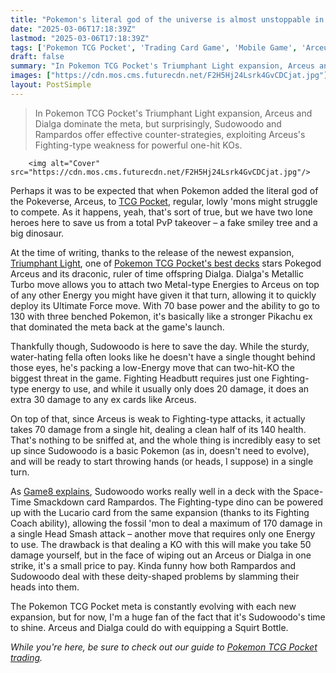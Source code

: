 ```yaml
---
title: "Pokemon's literal god of the universe is almost unstoppable in TCG Pocket – the only thing that can save us is a smiley tree and a concussed dinosaur"
date: "2025-03-06T17:18:39Z"
lastmod: "2025-03-06T17:18:39Z"
tags: ['Pokemon TCG Pocket', 'Trading Card Game', 'Mobile Game', 'Arceus', 'Dialga', 'Sudowoodo', 'Rampardos', 'Meta']
draft: false
summary: "In Pokemon TCG Pocket's Triumphant Light expansion, Arceus and Dialga dominate the meta, but surprisingly, Sudowoodo and Rampardos offer effective counter-strategies, exploiting Arceus's Fighting-type weakness for powerful one-hit KOs."
images: ["https://cdn.mos.cms.futurecdn.net/F2H5Hj24Lsrk4GvCDCjat.jpg"]
layout: PostSimple
---
```

> In Pokemon TCG Pocket's Triumphant Light expansion, Arceus and Dialga dominate the meta, but surprisingly, Sudowoodo and Rampardos offer effective counter-strategies, exploiting Arceus's Fighting-type weakness for powerful one-hit KOs.


        <img alt="Cover" src="https://cdn.mos.cms.futurecdn.net/F2H5Hj24Lsrk4GvCDCjat.jpg"/>
        
Perhaps it was to be expected that when Pokemon added the literal god of the Pokeverse, Arceus, to [<u>TCG Pocket</u>](https://www.gamesradar.com/pokemon-trading-card-game-pocket/), regular, lowly 'mons might struggle to compete. As it happens, yeah, that's sort of true, but we have two lone heroes here to save us from a total PvP takeover – a fake smiley tree and a big dinosaur.

At the time of writing, thanks to the release of the newest expansion, [<u>Triumphant Light</u>](https://www.gamesradar.com/games/pokemon/pokemon-tcg-pocket-triumphant-light/), one of [<u>Pokemon TCG Pocket's best decks</u>](https://www.gamesradar.com/games/pokemon/pokemon-tcg-pocket-best-decks-meta/) stars Pokegod Arceus and its draconic, ruler of time offspring Dialga. Dialga's Metallic Turbo move allows you to attach two Metal-type Energies to Arceus on top of any other Energy you might have given it that turn, allowing it to quickly deploy its Ultimate Force move. With 70 base power and the ability to go to 130 with three benched Pokemon, it's basically like a stronger Pikachu ex that dominated the meta back at the game's launch.

Thankfully though, Sudowoodo is here to save the day. While the sturdy, water-hating fella often looks like he doesn't have a single thought behind those eyes, he's packing a low-Energy move that can two-hit-KO the biggest threat in the game. Fighting Headbutt requires just one Fighting-type energy to use, and while it usually only does 20 damage, it does an extra 30 damage to any ex cards like Arceus.

On top of that, since Arceus is weak to Fighting-type attacks, it actually takes 70 damage from a single hit, dealing a clean half of its 140 health. That's nothing to be sniffed at, and the whole thing is incredibly easy to set up since Sudowoodo is a basic Pokemon (as in, doesn't need to evolve), and will be ready to start throwing hands (or heads, I suppose) in a single turn.

As [<u>Game8 explains</u>](https://game8.co/games/Pokemon-TCG-Pocket/archives/497257), Sudowoodo works really well in a deck with the Space-Time Smackdown card Rampardos. The Fighting-type dino can be powered up with the Lucario card from the same expansion (thanks to its Fighting Coach ability), allowing the fossil 'mon to deal a maximum of 170 damage in a single Head Smash attack – another move that requires only one Energy to use. The drawback is that dealing a KO with this will make you take 50 damage yourself, but in the face of wiping out an Arceus or Dialga in one strike, it's a small price to pay. Kinda funny how both Rampardos and Sudowoodo deal with these deity-shaped problems by slamming their heads into them.

The Pokemon TCG Pocket meta is constantly evolving with each new expansion, but for now, I'm a huge fan of the fact that it's Sudowoodo's time to shine. Arceus and Dialga could do with equipping a Squirt Bottle.

*While you're here, be sure to check out our guide to *[<u><em>Pokemon TCG Pocket trading</em></u>](https://www.gamesradar.com/games/pokemon/pokemon-tcg-pocket-trading-trades/)*.*
        